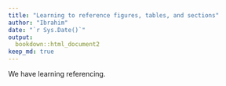 ```yaml
---
title: "Learning to reference figures, tables, and sections"
author: "Ibrahim"
date: "`r Sys.Date()`"
output:
  bookdown::html_document2
keep_md: true
---
```


We have learning referencing.